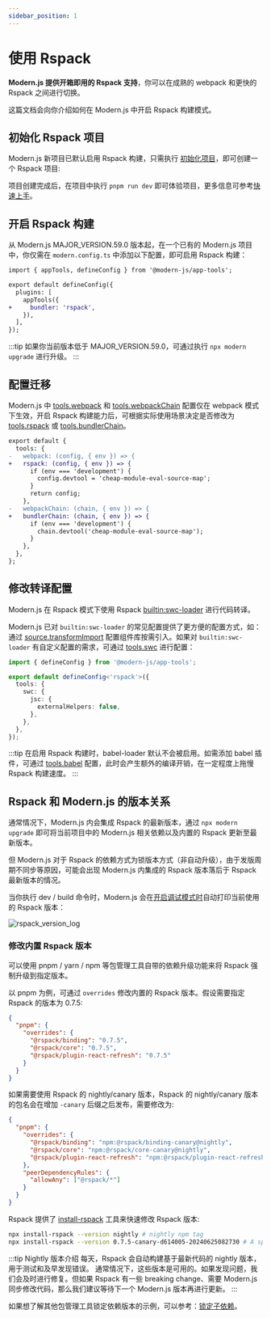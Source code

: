 ```yaml
---
sidebar_position: 1
---
```


# 使用 Rspack


<Rspack />

**Modern.js 提供开箱即用的 Rspack 支持**，你可以在成熟的 webpack 和更快的 Rspack 之间进行切换。

这篇文档会向你介绍如何在 Modern.js 中开启 Rspack 构建模式。

## 初始化 Rspack 项目

Modern.js 新项目已默认启用 Rspack 构建，只需执行 [初始化项目](/guides/get-started/quick-start.html#初始化项目)，即可创建一个 Rspack 项目:


<InitRspackApp />

项目创建完成后，在项目中执行 `pnpm run dev` 即可体验项目，更多信息可参考[快速上手](/guides/get-started/quick-start.html)。

## 开启 Rspack 构建

从 Modern.js MAJOR_VERSION.59.0 版本起，在一个已有的 Modern.js 项目中，你仅需在 `modern.config.ts` 中添加以下配置，即可启用 Rspack 构建：

```diff title=modern.config.ts
import { appTools, defineConfig } from '@modern-js/app-tools';

export default defineConfig({
  plugins: [
    appTools({
+     bundler: 'rspack',
    }),
  ],
});
```

:::tip
如果你当前版本低于 MAJOR_VERSION.59.0，可通过执行 `npx modern upgrade` 进行升级。
:::


<RspackPrecautions />

## 配置迁移

Modern.js 中 [tools.webpack](/configure/app/tools/webpack) 和 [tools.webpackChain](/configure/app/tools/webpack-chain) 配置仅在 webpack 模式下生效，开启 Rspack 构建能力后，可根据实际使用场景决定是否修改为 [tools.rspack](/configure/app/tools/rspack) 或 [tools.bundlerChain](/configure/app/tools/bundler-chain)。

```diff
export default {
  tools: {
-   webpack: (config, { env }) => {
+   rspack: (config, { env }) => {
      if (env === 'development') {
        config.devtool = 'cheap-module-eval-source-map';
      }
      return config;
    },
-   webpackChain: (chain, { env }) => {
+   bundlerChain: (chain, { env }) => {
      if (env === 'development') {
        chain.devtool('cheap-module-eval-source-map');
      }
    },
  },
};
```

## 修改转译配置

Modern.js 在 Rspack 模式下使用 Rspack [builtin:swc-loader](https://rspack.rs/zh/guide/features/builtin-swc-loader) 进行代码转译。

Modern.js 已对 `builtin:swc-loader` 的常见配置提供了更方便的配置方式，如：通过 [source.transformImport](/configure/app/source/transform-import) 配置组件库按需引入。如果对 `builtin:swc-loader` 有自定义配置的需求，可通过 [tools.swc](/configure/app/tools/swc) 进行配置：

```ts
import { defineConfig } from '@modern-js/app-tools';

export default defineConfig<'rspack'>({
  tools: {
    swc: {
      jsc: {
        externalHelpers: false,
      },
    },
  },
});
```

:::tip
在启用 Rspack 构建时，babel-loader 默认不会被启用。如需添加 babel 插件，可通过 [tools.babel](/configure/app/tools/babel) 配置，此时会产生额外的编译开销，在一定程度上拖慢 Rspack 构建速度。
:::

## Rspack 和 Modern.js 的版本关系

通常情况下，Modern.js 内会集成 Rspack 的最新版本，通过 `npx modern upgrade` 即可将当前项目中的 Modern.js 相关依赖以及内置的 Rspack 更新至最新版本。

但 Modern.js 对于 Rspack 的依赖方式为锁版本方式（非自动升级），由于发版周期不同步等原因，可能会出现 Modern.js 内集成的 Rspack 版本落后于 Rspack 最新版本的情况。

当你执行 dev / build 命令时，Modern.js 会在[开启调试模式时](https://rsbuild.rs/zh/guide/debug/debug-mode)自动打印当前使用的 Rspack 版本：

![rspack_version_log](https://lf3-static.bytednsdoc.com/obj/eden-cn/6221eh7uhbfvhn/modern/20240110-155444.png)

### 修改内置 Rspack 版本

可以使用 pnpm / yarn / npm 等包管理工具自带的依赖升级功能来将 Rspack 强制升级到指定版本。

以 pnpm 为例，可通过 `overrides` 修改内置的 Rspack 版本。假设需要指定 Rspack 的版本为 0.7.5:

```json title=package.json
{
  "pnpm": {
    "overrides": {
      "@rspack/binding": "0.7.5",
      "@rspack/core": "0.7.5",
      "@rspack/plugin-react-refresh": "0.7.5"
    }
  }
}
```

如果需要使用 Rspack 的 nightly/canary 版本，Rspack 的 nightly/canary 版本的包名会在增加 `-canary` 后缀之后发布，需要修改为:

```json title=package.json
{
  "pnpm": {
    "overrides": {
      "@rspack/binding": "npm:@rspack/binding-canary@nightly",
      "@rspack/core": "npm:@rspack/core-canary@nightly",
      "@rspack/plugin-react-refresh": "npm:@rspack/plugin-react-refresh@nightly"
    },
    "peerDependencyRules": {
      "allowAny": ["@rspack/*"]
    }
  }
}
```

Rspack 提供了 [install-rspack](https://github.com/rspack-contrib/install-rspack) 工具来快速修改 Rspack 版本:

```sh
npx install-rspack --version nightly # nightly npm tag
npx install-rspack --version 0.7.5-canary-d614005-20240625082730 # A specific canary version
```

:::tip Nightly 版本介绍
每天，Rspack 会自动构建基于最新代码的 nightly 版本，用于测试和及早发现错误。
通常情况下，这些版本是可用的。如果发现问题，我们会及时进行修复。但如果 Rspack 有一些 breaking change、需要 Modern.js 同步修改代码，那么我们建议等待下一个 Modern.js 版本再进行更新。
:::

如果想了解其他包管理工具锁定依赖版本的示例，可以参考：[锁定子依赖](/guides/get-started/upgrade.html#%E9%94%81%E5%AE%9A%E5%AD%90%E4%BE%9D%E8%B5%96)。

